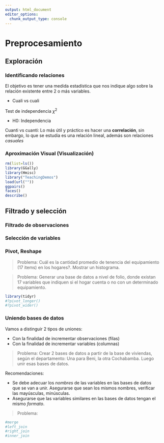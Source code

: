 ```yaml
---
output: html_document
editor_options: 
  chunk_output_type: console
---
```

# Preprocesamiento

## Exploración

### Identificando relaciones

El objetivo es tener una medida estadística que nos indique algo sobre la relación existente entre 2 o más variables.

  - Cuali vs cuali

Test de independencia $\chi^2$

  - H0: Independencia

Cuanti vs cuanti: Lo más útil y práctico es hacer una **correlación**, sin embargo, lo que se estudia es una relación lineal, además son relaciones *casuales*

### Aproximación Visual (Visualización)

```r
rm(list=ls())
library(GGally)
library(Hmisc)
library("TeachingDemos")
load(url(""))
ggpairs()
faces()
describe()
```

## Filtrado y selección
### Filtrado de observaciones
### Selección de variables
### Pivot, Reshape

> Problema: Cuál es la cantidad promedio de tenencia del equipamiento (17 items) en los hogares?. Mostrar un histograma.

> Problema: Generar una base de datos a nivel de folio, donde existan 17 variables que indiquen si el hogar cuenta o no con un determinado equipamiento.

```r
library(tidyr)
#?pivot_longer()
#?pivot_wider()
```

### Uniendo bases de datos

Vamos a distinguir 2 tipos de uniones:

  * Con la finalidad de incrementar observaciones (filas)
  * Con la finalidad de incrementar variables (columnas)

> Problema: Crear 2 bases de datos a partir de la base de viviendas, según el departamento: Una para Beni, la otra Cochabamba. Luego unir esas bases de datos.

Recomendaciones:

  * Se debe adecuar los *nombres* de las variables en las bases de datos que se van a unir. Asegurarse que sean los mismos nombres, verificar las mayúsculas, minúsculas.
  * Asegurarse que las variables similares en las bases de datos tengan el mismo *formato*.

> Problema: 

```r
#merge
#left_join
#right_join
#inner_join
```

